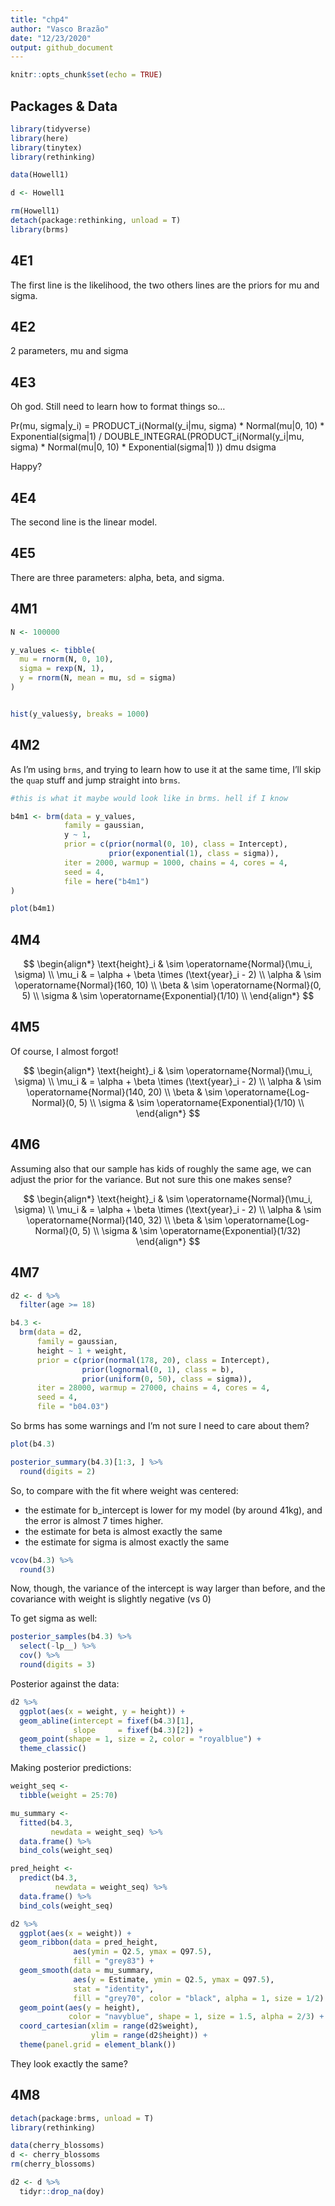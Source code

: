```yaml
---
title: "chp4"
author: "Vasco Brazão"
date: "12/23/2020"
output: github_document
---
```


```r
knitr::opts_chunk$set(echo = TRUE)
```

## Packages & Data
```r
library(tidyverse)
library(here)
library(tinytex)
library(rethinking)

data(Howell1)

d <- Howell1

rm(Howell1)
detach(package:rethinking, unload = T)
library(brms)
```

## 4E1

The first line is the likelihood, the two others lines are the priors for mu and sigma.

## 4E2

2 parameters, mu and sigma

## 4E3

Oh god. Still need to learn how to format things so...

Pr(mu, sigma|y_i) = PRODUCT_i(Normal(y_i|mu, sigma) * Normal(mu|0, 10) * Exponential(sigma|1) / DOUBLE_INTEGRAL(PRODUCT_i(Normal(y_i|mu, sigma) * Normal(mu|0, 10) * Exponential(sigma|1) )) dmu dsigma

Happy?

## 4E4

The second line is the linear model.

## 4E5

There are three parameters: alpha, beta, and sigma.

## 4M1

```r
N <- 100000

y_values <- tibble(
  mu = rnorm(N, 0, 10),
  sigma = rexp(N, 1),
  y = rnorm(N, mean = mu, sd = sigma)
)


hist(y_values$y, breaks = 1000)
```

## 4M2

As I'm using `brms`, and trying to learn how to use it at the same time, I'll skip the `quap` stuff and jump straight into `brms`.

```r
#this is what it maybe would look like in brms. hell if I know

b4m1 <- brm(data = y_values,
            family = gaussian,
            y ~ 1,
            prior = c(prior(normal(0, 10), class = Intercept),
                      prior(exponential(1), class = sigma)),
            iter = 2000, warmup = 1000, chains = 4, cores = 4,
            seed = 4,
            file = here("b4m1")
)
```

```r

plot(b4m1)

```

## 4M4

$$
\begin{align*}
\text{height}_i & \sim \operatorname{Normal}(\mu_i, \sigma) \\
\mu_i  & = \alpha + \beta \times (\text{year}_i - 2) \\
\alpha & \sim \operatorname{Normal}(160, 10) \\
\beta  & \sim \operatorname{Normal}(0, 5) \\
\sigma & \sim \operatorname{Exponential}(1/10) \\
\end{align*}
$$

## 4M5

Of course, I almost forgot!

$$
\begin{align*}
\text{height}_i & \sim \operatorname{Normal}(\mu_i, \sigma) \\
\mu_i  & = \alpha + \beta \times (\text{year}_i - 2) \\
\alpha & \sim \operatorname{Normal}(140, 20) \\
\beta  & \sim \operatorname{Log-Normal}(0, 5) \\
\sigma & \sim \operatorname{Exponential}(1/10) \\
\end{align*}
$$

## 4M6 

Assuming also that our sample has kids of roughly the same age, we can adjust the prior for the variance. But not sure this one makes sense?

$$
\begin{align*}
\text{height}_i & \sim \operatorname{Normal}(\mu_i, \sigma) \\
\mu_i  & = \alpha + \beta \times (\text{year}_i - 2) \\
\alpha & \sim \operatorname{Normal}(140, 32) \\
\beta  & \sim \operatorname{Log-Normal}(0, 5) \\
\sigma & \sim \operatorname{Exponential}(1/32)
\end{align*}
$$

## 4M7

```r
d2 <- d %>%
  filter(age >= 18)

b4.3 <- 
  brm(data = d2, 
      family = gaussian,
      height ~ 1 + weight,
      prior = c(prior(normal(178, 20), class = Intercept),
                prior(lognormal(0, 1), class = b),
                prior(uniform(0, 50), class = sigma)),
      iter = 28000, warmup = 27000, chains = 4, cores = 4,
      seed = 4,
      file = "b04.03")
```
So brms has some warnings and I'm not sure I need to care about them?

```r
plot(b4.3)
```
```r
posterior_summary(b4.3)[1:3, ] %>% 
  round(digits = 2)
```

So, to compare with the fit where weight was centered:

* the estimate for b_intercept is lower for my model (by around 41kg), and the error is almost 7 times higher.
* the estimate for beta is almost exactly the same
* the estimate for sigma is almost exactly the same

```r
vcov(b4.3) %>%
  round(3)
```
Now, though, the variance of the intercept is way larger than before, and the covariance with weight is slightly negative (vs 0)

To get sigma as well:

```r
posterior_samples(b4.3) %>%
  select(-lp__) %>%
  cov() %>%
  round(digits = 3)
```
Posterior against the data:
```r
d2 %>%
  ggplot(aes(x = weight, y = height)) +
  geom_abline(intercept = fixef(b4.3)[1], 
              slope     = fixef(b4.3)[2]) +
  geom_point(shape = 1, size = 2, color = "royalblue") +
  theme_classic()
```

Making posterior predictions:

```r
weight_seq <- 
  tibble(weight = 25:70)

mu_summary <-
  fitted(b4.3, 
         newdata = weight_seq) %>%
  data.frame() %>%
  bind_cols(weight_seq)

pred_height <-
  predict(b4.3,
          newdata = weight_seq) %>%
  data.frame() %>%
  bind_cols(weight_seq)

d2 %>%
  ggplot(aes(x = weight)) +
  geom_ribbon(data = pred_height, 
              aes(ymin = Q2.5, ymax = Q97.5),
              fill = "grey83") +
  geom_smooth(data = mu_summary,
              aes(y = Estimate, ymin = Q2.5, ymax = Q97.5),
              stat = "identity",
              fill = "grey70", color = "black", alpha = 1, size = 1/2) +
  geom_point(aes(y = height),
             color = "navyblue", shape = 1, size = 1.5, alpha = 2/3) +
  coord_cartesian(xlim = range(d2$weight),
                  ylim = range(d2$height)) +
  theme(panel.grid = element_blank())
```
They look exactly the same?

## 4M8

```r
detach(package:brms, unload = T)
library(rethinking)

data(cherry_blossoms)
d <- cherry_blossoms
rm(cherry_blossoms)

d2 <- d %>%
  tidyr::drop_na(doy)
```
